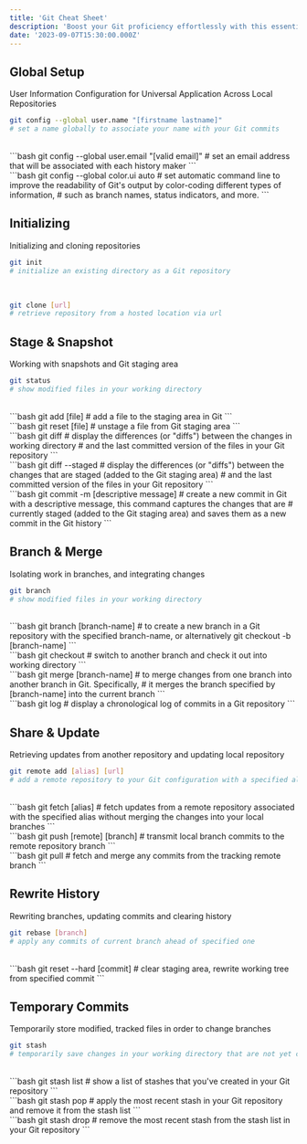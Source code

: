 ```yaml
---
title: 'Git Cheat Sheet'
description: 'Boost your Git proficiency effortlessly with this essential Git cheat sheet, designed to rescue you from command-related headaches.'
date: '2023-09-07T15:30:00.000Z'
---
```


## Global Setup
User Information Configuration for Universal Application Across Local Repositories

```bash
git config --global user.name "[firstname lastname]"
# set a name globally to associate your name with your Git commits
```
<br />
```bash
git config --global user.email "[valid email]"
# set an email address that will be associated with each history maker
```
<br />
```bash
git config --global color.ui auto
# set automatic command line to improve the readability of Git's output by color-coding different types of information,
# such as branch names, status indicators, and more.
```

## Initializing
Initializing and cloning repositories

```bash
git init
# initialize an existing directory as a Git repository
```
<br />

```bash
git clone [url]
# retrieve repository from a hosted location via url
```

## Stage & Snapshot
Working with snapshots and Git staging area

```bash
git status
# show modified files in your working directory
```
<br />
```bash
git add [file]
# add a file to the staging area in Git
```
<br />
```bash
git reset [file]
# unstage a file from Git staging area
```
<br />
```bash
git diff
# display the differences (or "diffs") between the changes in working directory
# and the last committed version of the files in your Git repository
```
<br />
```bash
git diff --staged
# display the differences (or "diffs") between the changes that are staged (added to the Git staging area)
# and the last committed version of the files in your Git repository
```
<br />
```bash
git commit -m [descriptive message]
# create a new commit in Git with a descriptive message, this command captures the changes that are
# currently staged (added to the Git staging area) and saves them as a new commit in the Git history
```

## Branch & Merge
Isolating work in branches, and integrating changes

```bash
git branch
# show modified files in your working directory
```
<br />
```bash
git branch [branch-name]
# to create a new branch in a Git repository with the specified branch-name, or alternatively
git checkout -b [branch-name]
```
<br />
```bash
git checkout
# switch to another branch and check it out into working directory
```
<br />
```bash
git merge [branch-name]
# to merge changes from one branch into another branch in Git. Specifically,
# it merges the branch specified by [branch-name] into the current branch
```
<br />
```bash
git log
# display a chronological log of commits in a Git repository
```

## Share & Update
Retrieving updates from another repository and updating local repository

```bash
git remote add [alias] [url]
# add a remote repository to your Git configuration with a specified alias
```
<br />
```bash
git fetch [alias]
# fetch updates from a remote repository associated with the specified alias without merging the changes into your local branches
```
<br />
```bash
git push [remote] [branch]
# transmit local branch commits to the remote repository branch
```
<br />
```bash
git pull
# fetch and merge any commits from the tracking remote branch
```

## Rewrite History
Rewriting branches, updating commits and clearing history

```bash
git rebase [branch]
# apply any commits of current branch ahead of specified one
```
<br />
```bash
git reset --hard [commit]
# clear staging area, rewrite working tree from specified commit
```

## Temporary Commits
Temporarily store modified, tracked files in order to change branches

```bash
git stash
# temporarily save changes in your working directory that are not yet committed but that you don't want to commit at the moment
```
<br />
```bash
git stash list
# show a list of stashes that you've created in your Git repository
```
<br />
```bash
git stash pop
# apply the most recent stash in your Git repository and remove it from the stash list
```
<br />
```bash
git stash drop
# remove the most recent stash from the stash list in your Git repository
```
